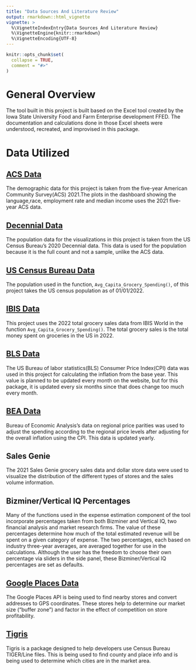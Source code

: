 ```yaml
---
title: "Data Sources And Literature Review"
output: rmarkdown::html_vignette
vignette: >
  %\VignetteIndexEntry{Data Sources And Literature Review}
  %\VignetteEngine{knitr::rmarkdown}
  %\VignetteEncoding{UTF-8}
---
```


```r
knitr::opts_chunk$set(
  collapse = TRUE,
  comment = "#>"
)
```

# General Overview

The tool built in this project is built based on the Excel tool created by the Iowa State University Food and Farm Enterprise development FFED. The documentation and calculations done in those Excel sheets were understood, recreated, and improvised in this package.

# Data Utilized

## [ACS Data](https://www.census.gov/programs-surveys/acs/data.html)

The demographic data for this project is taken from the five-year American Community Survey(ACS) 2021.The plots in the dashboard showing the language,race, employment rate and median income uses the 2021 five-year ACS data.

## [Decennial Data](https://www.census.gov/programs-surveys/decennial-census/data.html)

The population data for the visualizations in this project is taken from the US Census Bureau's 2020 Decennial data. This data is used for the population because it is the full count and not a sample, unlike the ACS data.

## [US Census Bureau Data](https://www.census.gov/popclock/)

The population used in the function, `Avg_Capita_Grocery_Spending()`, of this project takes the US census population as of 01/01/2022.

## [IBIS Data](https://help.ibisworld.com/s/article/methodology-and-sources)

This project uses the 2022 total grocery sales data from IBIS World in the function `Avg_Capita_Grocery_Spending()`. The total grocery sales is the total money spent on groceries in the US in 2022.

## [BLS Data](https://data.bls.gov/timeseries/CUUR0000SA0)

The US Bureau of labor statistics(BLS) Consumer Price Index(CPI) data was used in this project for calculating the inflation from the base year. This value is planned to be updated every month on the website, but for this package, it is updated every six months since that does change too much every month.

## [BEA Data](https://tinyurl.com/2wvca7vy)

Bureau of Economic Analysis's data on regional price parities was used to adjust the spending according to the regional price levels after adjusting for the overall inflation using the CPI. This data is updated yearly.

## Sales Genie

The 2021 Sales Genie grocery sales data and dollar store data were used to visualize the distribution of the different types of stores and the sales volume information.

## Bizminer/Vertical IQ Percentages

Many of the functions used in the expense estimation component of the tool incorporate percentages taken from both Bizminer and Vertical IQ, two financial analysis and market research firms. The value of these percentages determine how much of the total estimated revenue will be spent on a given category of expense. The two percentages, each based on industry three-year averages, are averaged together for use in the calculations. Although the user has the freedom to choose their own percentage via sliders in the side panel, these Bizminer/Vertical IQ percentages are set as defaults.

## [Google Places Data](https://developers.google.com/maps/documentation/places/web-service/overview)

The Google Places API is being used to find nearby stores and convert addresses to GPS coordinates. These stores help to determine our market size ("buffer zone") and factor in the effect of competition on store profitability.

## [Tigris](https://www.rdocumentation.org/packages/tigris/versions/2.0.3)

Tigris is a package designed to help developers use Census Bureau TIGER/Line files. This is being used to find county and place info and is being used to determine which cities are in the market area.
